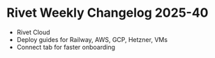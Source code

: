 
# Rivet Weekly Changelog 2025-40

- Rivet Cloud
- Deploy guides for Railway, AWS, GCP, Hetzner, VMs
- Connect tab for faster onboarding
